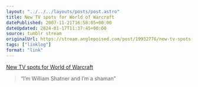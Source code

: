 ```yaml
---
layout: "../../../layouts/posts/post.astro"
title: New TV spots for World of Warcraft
datePublished: 2007-11-21T16:58:05+00:00
dateUpdated: 2024-01-17T11:37:45+00:00
source: tumblr stream
originalUrl: https://stream.anglepoised.com/post/19932776/new-tv-spots-for-world-of-warcraft
tags: ["linklog"]
format: "link"
---
```



<YouTube id="https://www.youtube.com/watch?v=LoHey6rGnkc" />

[New TV spots for World of Warcraft][1]

> &ldquo;I&rsquo;m William Shatner and I&rsquo;m a shaman&rdquo;

[1]: http://www.worldofwarcraft.com/downloads/movies.html
